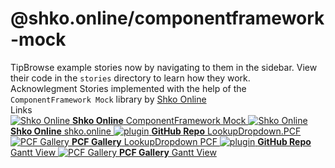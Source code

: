 

<Meta title="ComponentFramework-Mock" />

<style>
  {`
    .subheading {
      --mediumdark: '#999999';
      font-weight: 900;
      font-size: 13px;
      color: #999;
      letter-spacing: 6px;
      line-height: 24px;
      text-transform: uppercase;
      margin-bottom: 12px;
      margin-top: 40px;
    }

    .link-list {
      display: grid;
      grid-template-columns: 1fr;
      grid-template-rows: 1fr 1fr;
      row-gap: 10px;
    }

    @media (min-width: 620px) {
      .link-list {
        row-gap: 20px;
        column-gap: 20px;
        grid-template-columns: 1fr 1fr;
      }
    }

    @media all and (-ms-high-contrast:none) {
    .link-list {
        display: -ms-grid;
        -ms-grid-columns: 1fr 1fr;
        -ms-grid-rows: 1fr 1fr;
      }
    }

    .link-item {
      display: block;
      padding: 20px 30px 20px 15px;
      border: 1px solid #00000010;
      border-radius: 5px;
      transition: background 150ms ease-out, border 150ms ease-out, transform 150ms ease-out;
      color: #333333;
      display: flex;
      align-items: flex-start;
    }

    .link-item:hover {
      border-color: #1EA7FD50;
      transform: translate3d(0, -3px, 0);
      box-shadow: rgba(0, 0, 0, 0.08) 0 3px 10px 0;
    }

    .link-item:active {
      border-color: #1EA7FD;
      transform: translate3d(0, 0, 0);
    }

    .link-item strong {
      font-weight: 700;
      display: block;
      margin-bottom: 2px;
    }

    .link-item img {
      height: 40px;
      width: 40px;
      margin-right: 15px;
      flex: none;
    }

    .link-item span {
      font-size: 14px;
      line-height: 20px;
    }

    .tip {
      display: inline-block;
      border-radius: 1em;
      font-size: 11px;
      line-height: 12px;
      font-weight: 700;
      background: #E7FDD8;
      color: #66BF3C;
      padding: 4px 12px;
      margin-right: 10px;
      vertical-align: top;
    }

    .tip-wrapper {
      font-size: 13px;
      line-height: 20px;
      margin-top: 40px;
      margin-bottom: 40px;
    }

    .tip-wrapper code {
      font-size: 12px;
      display: inline-block;
    }
  `}
</style>

# @shko.online/componentframework-mock



<div className="tip-wrapper">
  <span className="tip">Tip</span>Browse example stories now by navigating to them in the sidebar.
View their code in the <code>stories</code> directory to learn how they work.
</div>
<div className="tip-wrapper">
  <span className="tip">Acknowlegment</span> Stories implemented with the help of the <code>ComponentFramework Mock</code> library by <a href="https://shko.online/" target="_blank">Shko Online</a>
</div>

<div className="subheading">Links</div>

<div className="link-list">
  <a
    className="link-item"
    href="https://github.com/Shko-Online/ComponentFramework-Mock"
    target="_blank"
  >
    <img src="https://avatars.githubusercontent.com/u/103819795?s=200&v=4" alt="Shko Online" />
    <span>
      <strong>Shko Online</strong>
      ComponentFramework Mock
    </span>
  </a>
  <a
    className="link-item"
    href="https://github.com/Shko-Online/ComponentFramework-Mock"
    target="_blank"
  >
    <img src="https://avatars.githubusercontent.com/u/103819795?s=200&v=4" alt="Shko Online" />
    <span>
      <strong>Shko Online</strong>
      shko.online
    </span>
  </a>
  <a
    className="link-item"
    href="https://github.com/drivardxrm/LookupDropdown.PCF"
    target="_blank"
  >
    <img src="https://pngimg.com/uploads/github/github_PNG20.png" alt="plugin" />
    <span>
      <strong>GitHub Repo</strong>
      LookupDropdown.PCF
    </span>
  </a>
  <a
    className="link-item"
    href="https://pcf.gallery/lookup-dropdown-pcf/"
    target="_blank"
  >
    <img src="https://pcf.gallery/assets/images/logo.png" alt="PCF Gallery" />
    <span>
      <strong>PCF Gallery</strong>
      LookupDropdown PCF
    </span>
  </a>
  <a
    className="link-item"
    href="https://github.com/PowerPlatformTools/ProjectManagementTools"
    target="_blank"
  >
    <img src="https://pngimg.com/uploads/github/github_PNG20.png" alt="plugin" />
    <span>
      <strong>GitHub Repo</strong>
      Gantt View
    </span>
  </a>
  <a
    className="link-item"
    href="https://pcf.gallery/gantt-view"
    target="_blank"
  >
    <img src="https://pcf.gallery/assets/images/logo.png" alt="PCF Gallery" />
    <span>
      <strong>PCF Gallery</strong>
      Gantt View
    </span>
  </a>
</div> 
